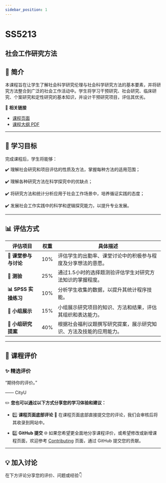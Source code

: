 ```yaml
---
sidebar_position: 1
---
```


# SS5213
## 社会工作研究方法

## **📘 简介**
本课程旨在让学生了解社会科学研究伦理与社会科学研究方法的基本要素，并将研究方法整合到广泛的社会工作活动中。学生将学习干预研究、社会研究、临床研究、个案研究和定性研究的基本知识，并设计干预研究项目，评估其优劣。

🔗 **相关链接**
- [课程页面](https://www.cityu.edu.hk/catalogue/pg/202425/course/SS5213.htm)
- [课程大纲 PDF](https://www.cityu.edu.hk/catalogue/pg/202425/course/SS5213.pdf)

---

## **🎯 学习目标**

完成课程后，学生将能够：

✔️ 理解社会研究和项目评估的性质及方法，掌握每种方法的适用范围；

✔️ 理解各种研究方法在科学探究中的优缺点；

✔️ 将研究方法和统计分析应用于社会工作场景中，培养循证实践的态度；

✔️ 发展社会工作实践中的科学和逻辑探究能力，以提升专业发展。

---

## **📊 评估方式**

| **评估项目**             | **权重** | **具体描述**                                                                                       |
|------------------------|---------|---------------------------------------------------------------------------------------------------|
| **💬 课堂参与与讨论**      | 10%     | 评估学生的出勤率、课堂讨论中的积极参与程度及分享想法的意愿。                                                    |
| **📝 测验**             | 25%     | 通过1.5小时的选择题测验评估学生对研究方法知识的掌握程度。                                                      |
| **📊 SPSS 实操练习**      | 10%     | 分析学生收集的数据，以提升其统计程序技能。                                                               |
| **🎤 小组展示**          | 15%     | 小组展示研究项目的知识、方法和结果，评估其组织和表达能力。                                                       |
| **📄 小组研究提案**        | 40%     | 根据社会福利议题撰写研究提案，展示研究知识、方法及技能的应用能力。                                               |

---

## **💬 课程评价**

### ✨ **精选评价**
<div className={commentStyles.commentBox}>
    <p className={commentStyles.commentText}>
        “期待你的评价。”
    </p>
    <p className={commentStyles.commentAuthor}>—— CityU</p>
</div>

✏️ **您也可以通过以下方式分享您的学习体验和建议：**

- 1️⃣ **课程页面底部评论**
💬 在课程页面底部直接提交您的评论，我们会审核后将其收录到网站中。

- 2️⃣ **GitHub 提交**
🌐 如果您希望更全面地分享课程评价，或希望修改或新增课程页面，欢迎参考 [Contributing](https://penjc.github.io/CityU/contributing) 页面，通过 GitHub 提交您的贡献。

---

## **💡 加入讨论**

在下方评论分享您的评价、问题或经验👇
<Utterances />

